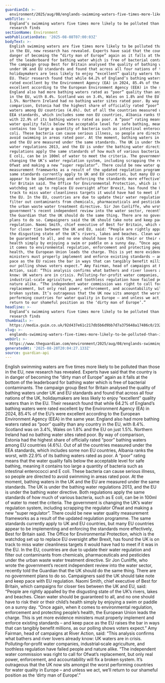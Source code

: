 ```yaml
---
guardianId: >-
  environment/2025/aug/08/englands-swimming-waters-five-times-more-likely-to-be-polluted-than-in-eu-research-finds
webTitle: >-
  England’s swimming waters five times more likely to be polluted than in EU,
  research finds
sectionName: Environment
webPublicationDate: '2025-08-08T07:00:03Z'
bodyText: >-
  English swimming waters are five times more likely to be polluted than those
  in the EU, new research has revealed. Experts have said that the country is in
  danger of becoming the “dirty man of Europe” again as it falls at the bottom
  of the leaderboard for bathing water which is free of bacterial contaminants.
  The campaign group Best for Britain analysed the quality of bathing waters
  under UK and EU standards and found that across all four nations of the UK,
  holidaymakers are less likely to enjoy “excellent” quality waters than in the
  EU. Their research found that while 64.2% of England’s bathing waters were
  rated excellent by the Environment Agency (EA) in 2024, 85.4% of the EU’s were
  excellent according to the European Environment Agency (EEA) in the same year.
  England also had more bathing waters rated as “poor” quality than any country
  in the EU, with 8.4%. Scotland was on 3.4%, Wales on 1.8% and the EU on just
  1.5%. Northern Ireland had no bathing water sites rated poor. By way of
  comparison, Estonia had the highest share of officially rated “poor” bathing
  waters among EU countries (4.6%). Out of all the countries measured under the
  EEA standards, which includes some non EU countries, Albania ranks the worst,
  with 22.9% of its bathing waters rated as poor. A “poor” rating means that the
  water quality falls below the acceptable level for safe bathing, meaning it
  contains too large a quantity of bacteria such as intestinal enterococci and E
  coli. These bacteria can cause serious illness, so people are directed to
  avoid swimming in areas rated poor. At the moment, bathing waters in the UK
  and the EU are measured under the same standards. The UK is under the bathing
  water regulations 2013, and the EU is under the bathing water directive. Both
  regulations apply the same standards of how much of various bacteria, such as
  E coli, can be in 100ml of water to meet the criteria. The government is
  changing the UK’s water regulation system, including scrapping the regulator
  Ofwat and making a new “super regulator”. There could be new water quality
  measurement frameworks as a result of the updated regulation programme. The
  same standards currently apply to UK and EU countries, but many EU countries
  appear to be implementing and enforcing the standards more effectively, Best
  for Britain said. The Office for Environmental Protection, which is the
  watchdog set up to replace EU oversight after Brexit, has found the UK is on
  track to miss water cleanliness targets it would have had to meet if it was in
  the EU. In the EU, countries are due to update their water regulation and
  filter out contaminants from chemicals, pharmaceuticals and pesticides under
  the urban waste water treatment directive. Sir Jon Cunliffe, who wrote the
  government’s recent independent review into the water sector, recently told
  the Guardian that the UK should do the same thing. There are no government
  plans to do so. Campaigners said the UK should take note and keep pace with EU
  regulation. Naomi Smith, chief executive of Best for Britain, which campaigns
  for closer ties between the UK and EU, said: “People are rightly appalled by
  the disgusting state of the UK’s rivers, lakes and beaches. Clean water should
  be guaranteed to all, and no one should have to risk their or their child’s
  health simply by enjoying a swim or paddle on a sunny day. “Once again, when
  it comes to environmental regulation, enforcement and protecting people’s
  health, the European Union leads the charge. This is yet more evidence
  ministers must properly implement and enforce existing standards – and keep
  pace as the EU raises the bar in ways that can tangibly benefit millions, as
  our polling shows voters expect.” Amy Fairman, head of campaigns at River
  Action, said: “This analysis confirms what bathers and river lovers already
  know: UK waters are in crisis. Polluting‑for‑profit water companies,
  industrial‑scale agriculture, and toothless regulation have failed people and
  nature alike. “The independent water commission was right to call for Ofwat’s
  replacement, but only real power, enforcement, and accountability will fix a
  broken system. It’s outrageous that the UK now sits amongst the worst
  performing countries for water quality in Europe – and unless we act, we’ll
  return to our shameful position as the ‘dirty man of Europe’.”
headline: >-
  England’s swimming waters five times more likely to be polluted than in EU,
  research finds
thumbnail: >-
  https://media.guim.co.uk/92d437e61c217db5b6d9bb7d7a375648a17486c0/232_0_3136_2509/500.jpg
slug: >-
  englands-swimming-waters-five-times-more-likely-to-be-polluted-than-in-eu-research-finds
webUrl: >-
  https://www.theguardian.com/environment/2025/aug/08/englands-swimming-waters-five-times-more-likely-to-be-polluted-than-in-eu-research-finds
generatedAt: '2025-08-28T20:04:27.133Z'
source: guardian-api
---
```

English swimming waters are five times more likely to be polluted than those in the EU, new research has revealed. Experts have said that the country is in danger of becoming the “dirty man of Europe” again as it falls at the bottom of the leaderboard for bathing water which is free of bacterial contaminants. The campaign group Best for Britain analysed the quality of bathing waters under UK and EU standards and found that across all four nations of the UK, holidaymakers are less likely to enjoy “excellent” quality waters than in the EU. Their research found that while 64.2% of England’s bathing waters were rated excellent by the Environment Agency (EA) in 2024, 85.4% of the EU’s were excellent according to the European Environment Agency (EEA) in the same year. England also had more bathing waters rated as “poor” quality than any country in the EU, with 8.4%. Scotland was on 3.4%, Wales on 1.8% and the EU on just 1.5%. Northern Ireland had no bathing water sites rated poor. By way of comparison, Estonia had the highest share of officially rated “poor” bathing waters among EU countries (4.6%). Out of all the countries measured under the EEA standards, which includes some non EU countries, Albania ranks the worst, with 22.9% of its bathing waters rated as poor. A “poor” rating means that the water quality falls below the acceptable level for safe bathing, meaning it contains too large a quantity of bacteria such as intestinal enterococci and E coli. These bacteria can cause serious illness, so people are directed to avoid swimming in areas rated poor. At the moment, bathing waters in the UK and the EU are measured under the same standards. The UK is under the bathing water regulations 2013, and the EU is under the bathing water directive. Both regulations apply the same standards of how much of various bacteria, such as E coli, can be in 100ml of water to meet the criteria. The government is changing the UK’s water regulation system, including scrapping the regulator Ofwat and making a new “super regulator”. There could be new water quality measurement frameworks as a result of the updated regulation programme. The same standards currently apply to UK and EU countries, but many EU countries appear to be implementing and enforcing the standards more effectively, Best for Britain said. The Office for Environmental Protection, which is the watchdog set up to replace EU oversight after Brexit, has found the UK is on track to miss water cleanliness targets it would have had to meet if it was in the EU. In the EU, countries are due to update their water regulation and filter out contaminants from chemicals, pharmaceuticals and pesticides under the urban waste water treatment directive. Sir Jon Cunliffe, who wrote the government’s recent independent review into the water sector, recently told the Guardian that the UK should do the same thing. There are no government plans to do so. Campaigners said the UK should take note and keep pace with EU regulation. Naomi Smith, chief executive of Best for Britain, which campaigns for closer ties between the UK and EU, said: “People are rightly appalled by the disgusting state of the UK’s rivers, lakes and beaches. Clean water should be guaranteed to all, and no one should have to risk their or their child’s health simply by enjoying a swim or paddle on a sunny day. “Once again, when it comes to environmental regulation, enforcement and protecting people’s health, the European Union leads the charge. This is yet more evidence ministers must properly implement and enforce existing standards – and keep pace as the EU raises the bar in ways that can tangibly benefit millions, as our polling shows voters expect.” Amy Fairman, head of campaigns at River Action, said: “This analysis confirms what bathers and river lovers already know: UK waters are in crisis. Polluting‑for‑profit water companies, industrial‑scale agriculture, and toothless regulation have failed people and nature alike. “The independent water commission was right to call for Ofwat’s replacement, but only real power, enforcement, and accountability will fix a broken system. It’s outrageous that the UK now sits amongst the worst performing countries for water quality in Europe – and unless we act, we’ll return to our shameful position as the ‘dirty man of Europe’.”
